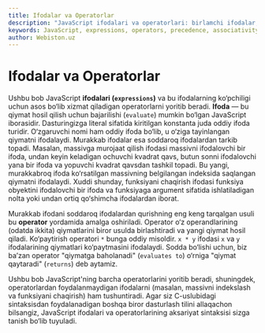 ```yaml
---
title: Ifodalar va Operatorlar
description: "JavaScript ifodalari va operatorlari: birlamchi ifodalar, xossaga murojaat, chaqiruv va obyekt yaratish; operatorlarning ustuvorligi, assotsiativligi, ariteti va qisqa tutashuv (short‑circuiting)."
keywords: JavaScript, expressions, operators, precedence, associativity, arity, primary expressions, property access, invocation, new, arithmetic, relational, logical, assignment, evaluation, ternary, nullish coalescing, typeof, delete, await, void, comma
author: Webiston.uz
---
```

# Ifodalar va Operatorlar

Ushbu bob JavaScript **ifodalari (`expressions`)** va bu ifodalarning ko‘pchiligi uchun asos bo‘lib xizmat qiladigan operatorlarni yoritib beradi. **Ifoda** — bu qiymat hosil qilish uchun bajarilishi (`evaluate`) mumkin bo‘lgan JavaScript iborasidir. Dasturingizga literal sifatida kiritilgan konstanta juda oddiy ifoda turidir. O‘zgaruvchi nomi ham oddiy ifoda bo‘lib, u o‘ziga tayinlangan qiymatni ifodalaydi. Murakkab ifodalar esa soddaroq ifodalardan tarkib topadi. Masalan, massivga murojaat qilish ifodasi massivni ifodalovchi bir ifoda, undan keyin keladigan ochuvchi kvadrat qavs, butun sonni ifodalovchi yana bir ifoda va yopuvchi kvadrat qavsdan tashkil topadi. Bu yangi, murakkabroq ifoda ko‘rsatilgan massivning belgilangan indeksida saqlangan qiymatni ifodalaydi. Xuddi shunday, funksiyani chaqirish ifodasi funksiya obyektini ifodalovchi bir ifoda va funksiyaga argument sifatida ishlatiladigan nolta yoki undan ortiq qo‘shimcha ifodalardan iborat.

Murakkab ifodani soddaroq ifodalardan qurishning eng keng tarqalgan usuli bu **operator** yordamida amalga oshiriladi. Operator o‘z operandlarining (odatda ikkita) qiymatlarini biror usulda birlashtiradi va yangi qiymat hosil qiladi. Ko‘paytirish operatori `*` bunga oddiy misoldir. `x * y` ifodasi `x` va `y` ifodalarining qiymatlari ko‘paytmasini ifodalaydi. Sodda bo‘lishi uchun, biz ba’zan operator "qiymatga baholanadi" (`evaluates to`) o‘rniga "qiymat qaytaradi" (`returns`) deb aytamiz.

Ushbu bob JavaScript'ning barcha operatorlarini yoritib beradi, shuningdek, operatorlardan foydalanmaydigan ifodalarni (masalan, massivni indekslash va funksiyani chaqirish) ham tushuntiradi. Agar siz C-uslubidagi sintaksisdan foydalanadigan boshqa biror dasturlash tilini allaqachon bilsangiz, JavaScript ifodalari va operatorlarining aksariyat sintaksisi sizga tanish bo‘lib tuyuladi.
